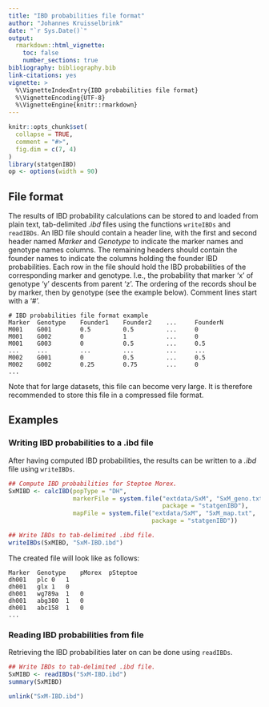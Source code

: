 ```yaml
---
title: "IBD probabilities file format"
author: "Johannes Kruisselbrink"
date: "`r Sys.Date()`"
output: 
  rmarkdown::html_vignette:
    toc: false
    number_sections: true
bibliography: bibliography.bib
link-citations: yes
vignette: >
  %\VignetteIndexEntry{IBD probabilities file format}
  %\VignetteEncoding{UTF-8}
  %\VignetteEngine{knitr::rmarkdown}
---
```


```r
knitr::opts_chunk$set(
  collapse = TRUE,
  comment = "#>",
  fig.dim = c(7, 4)
)
library(statgenIBD)
op <- options(width = 90)
```

## File format

The results of IBD probability calculations can be stored to and loaded from plain text, tab-delimited *.ibd* files using the functions `writeIBDs` and `readIBDs`. An IBD file should contain a header line, with the first and second header named *Marker* and *Genotype* to indicate the marker names and genotype names columns. The remaining headers should contain the  founder names to indicate the columns holding the founder IBD probabilities. Each row in the file should hold the IBD probabilities of the corresponding marker and genotype. I.e., the probability that marker 'x' of genotype 'y' descents from parent 'z'. The ordering of the records shoul be by marker, then by genotype (see the example below). Comment lines start with a '#'.

```
# IBD probabilities file format example
Marker  Genotype    Founder1    Founder2    ...     FounderN
M001    G001        0.5         0.5         ...     0 
M001    G002        0           1           ...     0 
M001    G003        0           0.5         ...     0.5 
...     ...         ...         ...         ...     ...
M002    G001        0           0.5         ...     0.5 
M002    G002        0.25        0.75        ...     0 
...
```

Note that for large datasets, this file can become very large. It is therefore recommended to store this file in a compressed file format.

## Examples

### Writing IBD probabilities to a .ibd file

After having computed IBD probabilities, the results can be written to a *.ibd*
file using `writeIBDs`.

```r
## Compute IBD probabilities for Steptoe Morex.
SxMIBD <- calcIBD(popType = "DH",
                  markerFile = system.file("extdata/SxM", "SxM_geno.txt",
                                           package = "statgenIBD"),
                  mapFile = system.file("extdata/SxM", "SxM_map.txt",
                                        package = "statgenIBD"))

## Write IBDs to tab-delimited .ibd file.
writeIBDs(SxMIBD, "SxM-IBD.ibd")
```

The created file will look like as follows:

```
Marker	Genotype	pMorex	pSteptoe
dh001	plc	0	1
dh001	glx	1	0
dh001	wg789a	1	0
dh001	abg380	1	0
dh001	abc158	1	0
...
```

### Reading IBD probabilities from file

Retrieving the IBD probabilities later on can be done using `readIBDs`.
```r
## Write IBDs to tab-delimited .ibd file.
SxMIBD <- readIBDs("SxM-IBD.ibd")
summary(SxMIBD)
```
```r
unlink("SxM-IBD.ibd")
```
